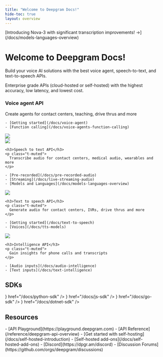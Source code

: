 ```yaml
---
title: "Welcome to Deepgram Docs!"
hide-toc: true
layout: overview
---
```


<style>
{`
  .fern-page-heading {
    display: none;
  }

  .col {
    display: flex;
    flex-direction: column;
    width: 40%;
  }

  .col .right {
    display: flex;
    flex-direction: column;
    align-items: flex-end;
    justify-content: flex-end;
  }

  .col h3 {
    margin-top: 12px !important;
  }

  .right img {
    width: 60% !important;
    float: right;
  }

  .right {
    display: flex;
    flex-direction: column;
    align-items: center;
    justify-content: center;
  }

  .banner .fern-card {
    width: 100%;
    text-align: left;
    padding: 24px;
  }

  .banner .fern-card ul {
    margin-top: 4px !important;
  }

  .fern-card {
    display: flex;
    flex-direction: row;
  }

  .fern-card p {
    margin-bottom: 12px !important;
  }

  .center {
    padding-left: 10px;
    padding-right: 10px;
    margin-top: 24px;
  }

  .fern-card img {
    width: 100% !important;
  }

  h3 {
    color: white !important;
    padding-bottom: 8px !important;
  }

  .badge {
    border: 1px solid #232329;
    padding: 8px 12px;
    border-radius: 50px;
    margin-bottom: 2rem;
    color: #BBBBBF !important;
  }

  .badge:hover {
    color: #FBFBFF !important;
  }

  .white .fern-card ul {
    margin-top: .75rem !important;
    position: relative;
    left: -2.5rem !important;
  }

  .white .fern-card .overflow-hidden {
    overflow: visible !important;
  }

  h2 {
    margin-top: 80px !important;
  }

  @media (max-width: 768px) {
    .fern-card {
      flex-direction: column !important;
    }

    .col {
      width: 100% !important;
    }

    .col.right {
      margin-top: 24px;
      order: -1;
    }

    .right img {
      width: 100% !important;
    }
  }

  .sdk-section .fern-card {
    display: flex;
    align-items: center;
    justify-content: center;
  }

  .sdk-section .card-icon > img {
    width: 28px;
    height: 28px;
    min-width: 28px;
  }

  .sdk-section .fern-card > div {
    display: flex;
    align-items: center;
    gap: 8px;
  }

  .fern-card img {
    width: 100% !important;
  }
`}
</style>

<div class="banner">
<div class="badge">[Introducing Nova-3 with significant transcription improvements! <span style={{ color: "#13EF95" }}>→</span>](/docs/models-languages-overview)</div>
<h1>Welcome to Deepgram Docs!</h1>
Build your voice AI solutions with the best voice agent, speech-to-text, and text-to-speech APIs.

Enterprise grade APIs (cloud-hosted or self-hosted) with the highest accuracy, low latency, and lowest cost.

<div class="fern-card p-6 center">
  <div class="col">
    <h3>Voice agent API</h3>
    <p class="t-muted">
      Create agents for contact centers, teaching, drive thrus and more
    </p>

    - [Getting started](/docs/voice-agent)
    - [Function calling](/docs/voice-agents-function-calling)
  </div>

  <div class="col right">
    <img src="../assets/images/purple.svg" />
  </div>
</div>
</div>

<CardGroup cols={3}>
  <Card>
    <img src="../assets/images/blue.svg" />

    <h3>Speech to text API</h3>
    <p class="t-muted">
      Transcribe audio for contact centers, medical audio, wearables and more
    </p>

    - [Pre-recorded](/docs/pre-recorded-audio)
    - [Streaming](/docs/live-streaming-audio)
    - [Models and Languages](/docs/models-languages-overview)
  </Card>
  <Card>
    <img src="../assets/images/pink.svg" />

    <h3>Text to speech API</h3>
    <p class="t-muted">
      Generate audio for contact centers, IVRs, drive thrus and more
    </p>

    - [Getting started](/docs/text-to-speech)
    - [Voices](/docs/tts-models)
  </Card>
  <Card>
    <img src="../assets/images/yellow.svg" />

    <h3>Intelligence API</h3>
    <p class="t-muted">
      Gain insights for phone calls and transcripts
    </p>

    - [Audio inputs](/docs/audio-intelligence)
    - [Text inputs](/docs/text-intelligence)
  </Card>
</CardGroup>

## SDKs
<div class="sdk-section">
<CardGroup cols={4}>
<Card
  title="Python"
  iconPosition="left"
  icon={<img src="https://fern-image-hosting.s3.us-east-1.amazonaws.com/deepgram/python.svg" />}
  href="/docs/python-sdk"
/>
<Card
  title="JavaScript"
  iconPosition="left"
  icon={<img src="https://fern-image-hosting.s3.us-east-1.amazonaws.com/deepgram/js-yellow.svg" />}
  href="/docs/js-sdk"
/>
<Card
  title="Go"
  iconPosition="left"
  icon={<img src="https://fern-image-hosting.s3.us-east-1.amazonaws.com/deepgram/go.svg" />}
  href="/docs/go-sdk"
/>
<Card
  title=".Net"
  iconPosition="left"
  icon={<img src="https://fern-image-hosting.s3.us-east-1.amazonaws.com/deepgram/net.svg" />}
  href="/docs/dotnet-sdk"
/>
</CardGroup>
</div>

## Resources
<div class="white">
<CardGroup cols={3}>
<Card
  title="Explore"
  icon="rocket"
  iconPosition="left"
>
- [API Playground](https://playground.deepgram.com)
- [API Reference](/reference/deepgram-api-overview)
</Card>
<Card
  title="Self Host"
  icon="tools"
  iconPosition="left"
>
- [Get started with self-hosting](/docs/self-hosted-introduction)
- [Self-hosted add-ons](/docs/self-hosted-add-ons)
</Card>
<Card
  title="Community"
  icon="users"
  iconPosition="left"
>
- [Discord](https://dpgr.am/discord)
- [Discussion Forums](https://github.com/orgs/deepgram/discussions)
</Card>
</CardGroup>
</div>


